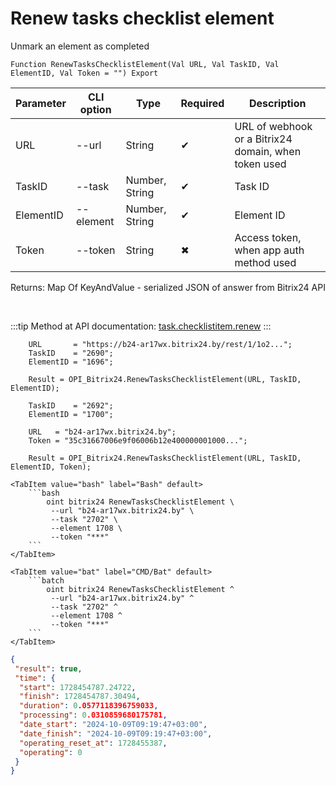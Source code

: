 ﻿---
sidebar_position: 7
---


# Renew tasks checklist element
 Unmark an element as completed



`Function RenewTasksChecklistElement(Val URL, Val TaskID, Val ElementID, Val Token = "") Export`

  | Parameter | CLI option | Type | Required | Description |
  |-|-|-|-|-|
  | URL | --url | String | &#x2714; | URL of webhook or a Bitrix24 domain, when token used |
  | TaskID | --task | Number, String | &#x2714; | Task ID |
  | ElementID | --element | Number, String | &#x2714; | Element ID |
  | Token | --token | String | &#x2716; | Access token, when app auth method used |

  
  Returns:  Map Of KeyAndValue - serialized JSON of answer from Bitrix24 API

<br/>

:::tip
Method at API documentation: [task.checklistitem.renew](https://dev.1c-bitrix.ru/rest_help/tasks/task/checklistitem/renew.php)
:::
<br/>


```bsl title="1C:Enterprise/OneScript code example"
    URL       = "https://b24-ar17wx.bitrix24.by/rest/1/1o2...";
    TaskID    = "2690";
    ElementID = "1696";

    Result = OPI_Bitrix24.RenewTasksChecklistElement(URL, TaskID, ElementID);

    TaskID    = "2692";
    ElementID = "1700";

    URL   = "b24-ar17wx.bitrix24.by";
    Token = "35c31667006e9f06006b12e400000001000...";

    Result = OPI_Bitrix24.RenewTasksChecklistElement(URL, TaskID, ElementID, Token);
```
 

 <Tabs>
  
    <TabItem value="bash" label="Bash" default>
        ```bash
            oint bitrix24 RenewTasksChecklistElement \
             --url "b24-ar17wx.bitrix24.by" \
             --task "2702" \
             --element 1708 \
             --token "***"
        ```
    </TabItem>
  
    <TabItem value="bat" label="CMD/Bat" default>
        ```batch
            oint bitrix24 RenewTasksChecklistElement ^
             --url "b24-ar17wx.bitrix24.by" ^
             --task "2702" ^
             --element 1708 ^
             --token "***"
        ```
    </TabItem>
</Tabs>


```json title="Result"
{
 "result": true,
 "time": {
  "start": 1728454787.24722,
  "finish": 1728454787.30494,
  "duration": 0.0577118396759033,
  "processing": 0.0310859680175781,
  "date_start": "2024-10-09T09:19:47+03:00",
  "date_finish": "2024-10-09T09:19:47+03:00",
  "operating_reset_at": 1728455387,
  "operating": 0
 }
}
```
